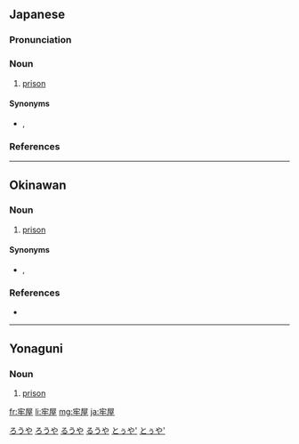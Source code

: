 ==Japanese==
{{ja-kanjitab|ろう|や|yomi=j}}

===Pronunciation===
{{ja-pron|yomi=j|ろうや|acc=3|acc_ref=DJR,NHK}}

===Noun===
{{ja-noun|ろうや}}

# [[prison]]

====Synonyms====
* {{ja-r|監獄|かんごく}}, {{ja-r|牢|ろう}}

===References===
<references/>

[[Category:ja:Buildings|ろうや]]
[[Category:ja:Prison|ろうや]]

----

==Okinawan==

===Noun===
{{head|ryu|noun|hiragana|るーや|romaji|rūya}}

# [[prison]]

====Synonyms====
* {{l|ryu|監獄|tr=[[かんぐく]], ''[[kanguku]]''}}, {{l|ryu|牢|tr=[[るー]], ''[[rū]]''}}

===References===
* {{R:Okinawago Jiten}}

[[Category:ryu:Buildings|るうや]]
[[Category:ryu:Prison|るうや]]

----

==Yonaguni==

===Noun===
{{head|yoi|noun|hiragana|どぅや|romaji|duya}}

# [[prison]]

[[Category:yoi:Buildings|とぅや']]
[[Category:yoi:Prison|とぅや']]

[[fr:牢屋]]
[[li:牢屋]]
[[mg:牢屋]]
[[ja:牢屋]]